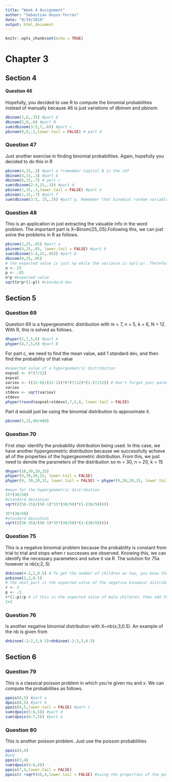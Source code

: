 ```yaml
---
title: "Week 4 Assignment"
author: "Sebastian Hoyos-Torres"
date: "9/19/2018"
output: html_document
---
```


```r
knitr::opts_chunk$set(echo = TRUE)
```
# Chapter 3
## Section 4

#### Question 46
Hopefully, you decided to use R to compute the binomial probabilities instead of manually because 46 is just variations of dbinom and pbinom.
```r
dbinom(3,8,.35) #part A
dbinom(5,8,.6) #part B
sum(dbinom(3:5,7,.6)) #part c
pbinom(0,9,.1,lower.tail = FALSE) # part d
```

### Question 47 
Just another exercise in finding binomial probabilities. Again, hopefully you decided to do this in R
```r
pbinom(4,15,.3) #part a *remember Capital B is the cdf
dbinom(4,15,.3) #part b
dbinom(6,15,.7) # part c
sum(dbinom(2:4,15,.3)) #part d
pbinom(1,15,.3,lower.tail = FALSE) #part e
pbinom(1,15,.7) #part f
sum(dbinom(3:5, 15,.3)) #part g. Remember that binomial random variables are discrete and that the question is asking about values less than NOT less than and equal to.

```
### Question 48
This is an application in just extracting the valuable info in the word problem. The important part is X~Binom(25,.05).Following this, we can just solve the problems in R as follows.
```r
pbinom(2,25,.05) #part a
pbinom(4,25,.05, lower.tail = FALSE) #part b
sum(dbinom(1:4,25,.05)) #part b
dbinom(0,25,.05)
# the expected value is just np while the variance is np(1-p). Therefore;
n <- 25
p <- .05
n*p #expected value
sqrt(n*p*(1-p)) #standard dev
```

## Section 5
### Question 69
Question 69 is a hypergeometric distribution with m = 7, n = 5, k = 6, N = 12. With R, this is solved as follows.
```r
dhyper(5,7,5,6) #part A
phyper(4,7,5,6) #part B
```
For part c, we need to find the mean value, add 1 standard dev, and then find the probability of that value
```r
#expected value of a hypergeometric distribution
expval <- 6*(7/12)
expval
variex <- ((12-6)/(12-1))*6*(7/12)*(1-(7/12)) # Don't forget your parentheses!
variex
stdevx <- sqrt(variex)
stdevx
phyper(round(expval+stdevx),7,5,6, lower.tail = FALSE)
```
Part d would just be using the binomial distribution to approximate it.
```r
pbinom(5,15,40/400)
```
### Question 70
First step: identify the probability distribution being used. In this case, we have another hypergeometric distribution because we successfully achieve all of the properties of the hypergeometric distribution. From this, we just need to denote the parameters of the distribution so m = 30, n = 20, k = 15
```r
dhyper(10,30,20,15)
phyper(9,30,20,15, lower.tail = FALSE)
phyper(9, 30,20,15, lower.tail = FALSE) + phyper(9,20,30,15, lower.tail = FALSE)

#mean for the hypergeometric distribution
15*(30/50)
#standard deviation
sqrt(((50-15)/(50-1)*15*(30/50)*(1-(30/50))))

35*(30/50)
#standard deviation
sqrt(((50-35)/(50-1)*35*(30/50)*(1-(30/50))))

```
### Question 75
This is a negative binomial problem because the probability is constant from trial to trial and stops when r successes are observed. Knowing this, we can identify the necessary parameters and solve it via R. The solution for 75a however is nb(x;2,.5)
```r
dnbinom(4-2,2,0.5) # To get the number of children as two, you know there has to be 2 females and 2 males. since x = 2, you can just plug it in the formula.
pnbinom(2,2,0.5)
# the next part is the expected value of the negative binomial distribution
r <- 2
p <- .5
r*(1-p)/p # if this is the expected value of male children; then add the female children. 
2+2
```
### Question 76
Is another negative binomial distribution with X~nb(x;3,0.5). An example of the nb is given from 
```r
dnbinom(-2:2,3,0.5)+dnbinom(-2:2,3,0.5)
```

## Section 6
### Question 79
This is a classical poisson problem in which you're given mu and x. We can compute the probabilities as follows.
```r
ppois(8,5) #part a
dpois(8,5) #part b
ppois(8,5,lower.tail = FALSE) #part c
sum(dpois(5:8,5)) #part d
sum(dpois(6:7,5)) #part e
```
### Question 80
This is another poisson problem. Just use the poisson probabilities
```r
ppois(4,4)
#and
ppois(3,4)
sum(dpois(4:8,4))
ppois(7,4,lower.tail = FALSE)
ppois(4 +sqrt(4),4,lower.tail = FALSE) #using the properties of the poisson distribution where mu =E(X)=V(X) and sqrt(V(X)) = standard deviation of the poisson distribution
```


